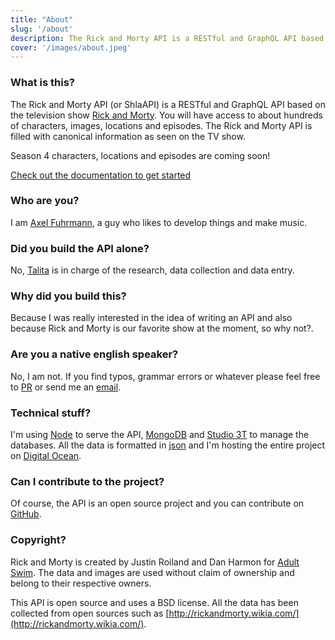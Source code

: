 ```yaml
---
title: "About"
slug: '/about'
description: The Rick and Morty API is a RESTful and GraphQL API based on the television show Rick and Morty.
cover: '/images/about.jpeg'
---
```


### What is this?
The Rick and Morty API (or ShlaAPI) is a RESTful and GraphQL API based on the television show [Rick and Morty](https://www.adultswim.com/videos/rick-and-morty).
You will have access to about hundreds of characters, images, locations and episodes. The Rick and Morty API is filled with canonical information as seen on the TV show.

Season 4 characters, locations and episodes are coming soon!

[Check out the documentation to get started](/documentation)

### Who are you?
I am [Axel Fuhrmann](https://axelfuhrmann.com/), a guy who likes to develop things and make music.

### Did you build the API alone?
No, [Talita](https://talitatraveler.com) is in charge of the research, data collection and data entry.

### Why did you build this?
Because I was really interested in the idea of writing an API and also because Rick and Morty is our favorite show at the moment, so why not?.

### Are you a native english speaker?
No, I am not. If you find typos, grammar errors or whatever please feel free to [PR](https://github.com/afuh/rick-and-morty-api-site) or send me an [email](mailto:axelfuh@gmail.com).

### Technical stuff?
I'm using [Node](https://nodejs.org) to serve the API, [MongoDB](https://www.mongodb.com/) and [Studio 3T](https://studio3t.com/) to manage the databases. All the data is formatted in [json](http://json.org/) and I'm hosting the entire project on [Digital Ocean](https://m.do.co/c/2736d3ffe622).

### Can I contribute to the project?
Of course, the API is an open source project and you can contribute on [GitHub](https://github.com/afuh/rick-and-morty-api).

### Copyright?
Rick and Morty is created by Justin Roiland and Dan Harmon for [Adult Swim](https://www.adultswim.com). The data and images are used without claim of ownership and belong to their respective owners.

This API is open source and uses a BSD license. All the data has been collected from open sources such as [http://rickandmorty.wikia.com/](http://rickandmorty.wikia.com/).
